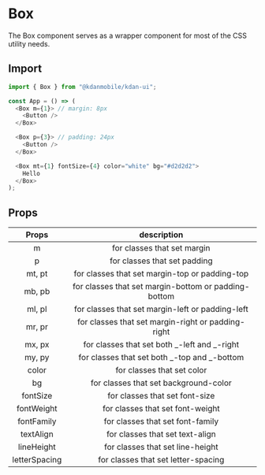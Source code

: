 
<Meta title="Utils/Box" />

# Box

The Box component serves as a wrapper component for most of the CSS utility needs.

## Import

```js
import { Box } from "@kdanmobile/kdan-ui";

const App = () => (
  <Box m={1}> // margin: 8px
    <Button />
  </Box>

  <Box p={3}> // padding: 24px
    <Button />
  </Box>

  <Box mt={1} fontSize={4} color="white" bg="#d2d2d2">
    Hello
  </Box>
);
```

## Props

|     Props     |                     description                      |
| :-----------: | :--------------------------------------------------: |
|       m       |             for classes that set margin              |
|       p       |             for classes that set padding             |
|    mt, pt     |    for classes that set margin-top or padding-top    |
|    mb, pb     | for classes that set margin-bottom or padding-bottom |
|    ml, pl     |   for classes that set margin-left or padding-left   |
|    mr, pr     |  for classes that set margin-right or padding-right  |
|    mx, px     |     for classes that set both _-left and _-right     |
|    my, py     |     for classes that set both _-top and _-bottom     |
|     color     |              for classes that set color              |
|      bg       |        for classes that set background-color         |
|   fontSize    |            for classes that set font-size            |
|  fontWeight   |           for classes that set font-weight           |
|  fontFamily   |           for classes that set font-family           |
|   textAlign   |           for classes that set text-align            |
|  lineHeight   |           for classes that set line-height           |
| letterSpacing |         for classes that set letter-spacing          |
